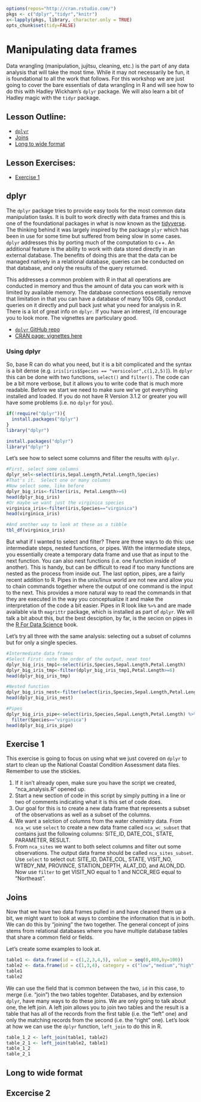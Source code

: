 ```r
options(repos="http://cran.rstudio.com/")
pkgs <- c("dplyr","tidyr","knitr")
x<-lapply(pkgs, library, character.only = TRUE)
opts_chunk$set(tidy=FALSE)
```

# Manipulating data frames

Data wrangling (manipulation, jujitsu, cleaning, etc.) is the part of any data analysis that will take the most time.  While it may not necessarily be fun, it is foundational to all the work that follows.  For this workshop we are just going to cover the bare essentials of data wrangling in R and will see how to do this with Hadley Wickham's `dplyr` package.  We will also learn a bit of Hadley magic with the `tidyr` package.  

## Lesson Outline:

- [`dplyr`](#dplyr)
- [Joins](#joins)
- [Long to wide format](#long-to-wide-format)

## Lesson Exercises:
- [Exercise 1](#exercise-1)

## dplyr

The `dplyr` package tries to provide easy tools for the most common data manipulation tasks.  It is built to work directly with data frames and this is one of the foundational packages in what is now known as the [tidyverse](https://tidyverse.org).  The thinking behind it was largely inspired by the package `plyr` which has been in use for some time but suffered from being slow in some cases.  `dplyr` addresses this by porting much of the computation to c++.  An additional feature is the ability to work with data stored directly in an external database.  The benefits of doing this are that the data can be managed natively in a relational database, queries can be conducted on that database, and only the results of the query returned.  

This addresses a common problem with R in that all operations are conducted in memory and thus the amount of data you can work with is limited by available memory.  The database connections essentially remove that limitation in that you can have a database of many 100s GB, conduct queries on it directly and pull back just what you need for analysis in R.  There is a lot of great info on `dplyr`.  If you have an interest, i'd encourage you to look more.  The vignettes are particulary good.

- [`dplyr` GitHub repo](https://github.com/hadley/dplyr)
- [CRAN page: vignettes here](http://cran.rstudio.com/web/packages/dplyr/)

### Using dplyr
So, base R can do what you need, but it is a bit complicated and the syntax is a bit dense (e.g. `iris[iris$Species == "versicolor",c(1,2,5)]`).  In `dplyr` this can be done with two functions, `select()` and `filter()`.  The code can be a bit more verbose, but it allows you to write code that is much more readable.  Before we start we need to make sure we've got everything installed and loaded.  If you do not have R Version 3.1.2 or greater you will have some problems (i.e. no `dplyr` for you).

```r
if(!require("dplyr")){
  install.packages("dplyr")
}
library("dplyr")
```

```r
install.packages("dplyr")
library("dplyr")
```

Let's see how to select some columns and filter the results with `dplyr`. 

```r
#First, select some columns
dplyr_sel<-select(iris,Sepal.Length,Petal.Length,Species)
#That's it.  Select one or many columns
#Now select some, like before
dplyr_big_iris<-filter(iris, Petal.Length>=6)
head(dplyr_big_iris)
#Or maybe we want just the virginica species
virginica_iris<-filter(iris,Species=="virginica")
head(virginica_iris)

#And another way to look at these as a tibble
tbl_df(virginica_iris)
```

But what if I wanted to select and filter?  There are three ways to do this: use intermediate steps, nested functions, or pipes.  With the intermediate steps, you essentially create a temporary data frame and use that as input to the next function.  You can also nest functions (i.e. one function inside of another).  This is handy, but can be difficult to read if too many functions are nested as the process from inside out.  The last option, pipes, are a fairly recent addition to R.  Pipes in the unix/linux world are not new and allow you to chain commands together where the output of one command is the input to the next.  This provides a more natural way to read the commands in that they are executed in the way you conceptualize it and make the interpretation of the code a bit easier.  Pipes in R look like `%>%` and are made available via th `magrittr` package, which is installed as part of `dplyr`.  We will talk a bit about this, but the best desciption, by far, is the secion on pipes in the [R For Data Science](http://r4ds.had.co.nz/pipes.html) book.


Let's try all three with the same analysis: selecting out a subset of columns but for only a single species.

```r
#Intermediate data frames
#Select First: note the order of the output, neat too!
dplyr_big_iris_tmp1<-select(iris,Species,Sepal.Length,Petal.Length)
dplyr_big_iris_tmp<-filter(dplyr_big_iris_tmp1,Petal.Length>=6)
head(dplyr_big_iris_tmp)

#Nested function
dplyr_big_iris_nest<-filter(select(iris,Species,Sepal.Length,Petal.Length),Species=="virginica")
head(dplyr_big_iris_nest)

#Pipes
dplyr_big_iris_pipe<-select(iris,Species,Sepal.Length,Petal.Length) %>%
  filter(Species=="virginica")
head(dplyr_big_iris_pipe)
```

## Exercise 1
This exercise is going to focus on using what we just covered on `dplyr` to start to clean up the National Coastal Condition Assessment data files.  Remember to use the stickies.

1. If it isn't already open, make sure you have the script we created, "nca_analysis.R" opened up.
2. Start a new section of code in this script by simply putting in a line or two of comments indicating what it is this set of code does.
3. Our goal for this is to create a new data frame that represents a subset of the observations as well as a subset of the columns. 
4. We want a selction of columns from the water chemistry data.  From `nca_wc` use `select` to create a new data frame called `nca_wc_subset` that contains just the following columns: SITE_ID, DATE_COL, STATE, PARAMETER, RESULT. 
5. From `nca_sites` we want to both select columns and filter out some observations. The output data frame should be called `nca_sites_subset`.  Use `select` to select out: SITE_ID, DATE_COL, STATE, VISIT_NO, WTBDY_NM, PROVINCE, STATION_DEPTH, ALAT_DD, and ALON_DD.  Now use `filter` to get VISIT_NO equal to 1 and NCCR_REG equal to "Northeast".

## Joins

Now that we have two data frames pulled in and have cleaned them up a bit, we might want to look at ways to combine the information that is in both.  We can do this by "joining" the two together.  The general concept of joins stems from relational databases where you have multiple database tables that share a common field or fields.

Let's create some examples to look at.

```r
table1 <- data.frame(id = c(1,2,3,4,5), value = seq(0,400,by=100))
table2 <- data.frame(id = c(1,3,4), category = c("low","medium","high"))
table1
table2
```

We can use the field that is common between the two, `id` in this case, to merge (i.e. "join") the two tables togehter.  Databases, and by extension `dplyr`, have many ways to do these joins.  We are only going to talk about one, the left join.  A left join allows you to join two tables and the result is a table that has all of the records from the first table (i.e. the "left" one) and only the matching records from the second (i.e. the "right" one).  Let's look at how we can use the `dplyr` function, `left_join` to do this in R.

```r
table_1_2 <- left_join(table1, table2)
table_2_1 <- left_join(table2, table1)
table_1_2
table_2_1
```

## Long to wide format

## Excercise 2

